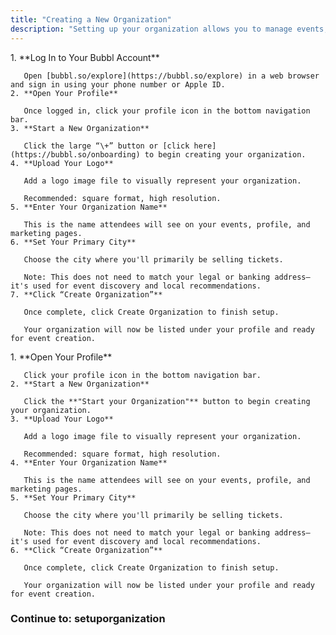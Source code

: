```yaml
---
title: "Creating a New Organization"
description: "Setting up your organization allows you to manage events, track performance, and collaborate with your team under a shared brand. Follow these simple steps to get started."
---
```


<Tabs>
  <Tab title="Web">
    1. **Log In to Your Bubbl Account**

       Open [bubbl.so/explore](https://bubbl.so/explore) in a web browser and sign in using your phone number or Apple ID.
    2. **Open Your Profile**

       Once logged in, click your profile icon in the bottom navigation bar.
    3. **Start a New Organization**

       Click the large “\+” button or [click here](https://bubbl.so/onboarding) to begin creating your organization.
    4. **Upload Your Logo**

       Add a logo image file to visually represent your organization.

       Recommended: square format, high resolution.
    5. **Enter Your Organization Name**

       This is the name attendees will see on your events, profile, and marketing pages.
    6. **Set Your Primary City**

       Choose the city where you'll primarily be selling tickets.

       Note: This does not need to match your legal or banking address—it's used for event discovery and local recommendations.
    7. **Click “Create Organization”**

       Once complete, click Create Organization to finish setup.

       Your organization will now be listed under your profile and ready for event creation.
  </Tab>
  <Tab title="App">
    1. **Open Your Profile**

       Click your profile icon in the bottom navigation bar.
    2. **Start a New Organization**

       Click the **"Start your Organization"** button to begin creating your organization.
    3. **Upload Your Logo**

       Add a logo image file to visually represent your organization.

       Recommended: square format, high resolution.
    4. **Enter Your Organization Name**

       This is the name attendees will see on your events, profile, and marketing pages.
    5. **Set Your Primary City**

       Choose the city where you'll primarily be selling tickets.

       Note: This does not need to match your legal or banking address—it's used for event discovery and local recommendations.
    6. **Click “Create Organization”**

       Once complete, click Create Organization to finish setup.

       Your organization will now be listed under your profile and ready for event creation.
  </Tab>
</Tabs>

### Continue to:  setuporganization